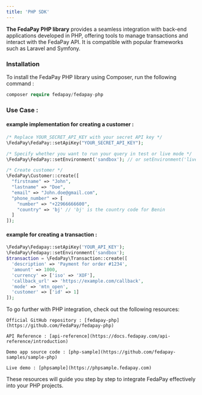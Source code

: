 ```yaml
---
title: 'PHP SDK'
---
```


**The FedaPay PHP library** provides a seamless integration with back-end applications developed in PHP, offering tools to manage transactions and interact with the FedaPay API. It is compatible with popular frameworks such as Laravel and Symfony.

### Installation

To install the FedaPay PHP library using Composer, run the following command :

```Php
composer require fedapay/fedapay-php
```

### Use Case :

#### example implementation for creating a customer :

```php
/* Replace YOUR_SECRET_API_KEY with your secret API key */
\FedaPay\FedaPay::setApiKey("YOUR_SECRET_API_KEY");

/* Specify whether you want to run your query in test or live mode */
\FedaPay\FedaPay::setEnvironment('sandbox'); // or setEnvironment('live');

/* Create customer */
\FedaPay\Customer::create([
  "firstname" => "John",
  "lastname" => "Doe",
  "email" => "John.doe@gmail.com",
  "phone_number" => [
	"number" => "+22966666600",
	"country" => 'bj' // 'bj' is the country code for Benin
  ]
]);
```

#### example for creating a transaction :

```php
\FedaPay\Fedapay::setApiKey('YOUR_API_KEY');
\FedaPay\Fedapay::setEnvironment('sandbox');
$transaction = \FedaPay\Transaction::create([
  'description' => 'Payment for order #1234',
  'amount' => 1000,
  'currency' => ['iso' => 'XOF'],
  'callback_url' => 'https://example.com/callback',
  'mode' => 'mtn_open',
  'customer' => ['id' => 1]
]);
```

<Note>
To go further with PHP integration, check out the following resources:
  
    Official GitHub repository : [fedapay-php](https://github.com/FedaPay/fedapay-php)

    API Reference : [api-reference](https://docs.fedapay.com/api-reference/introduction)

    Demo app source code : [php-sample](https://github.com/fedapay-samples/sample-php)
    
    Live demo : [phpsample](https://phpsample.fedapay.com)

These resources will guide you step by step to integrate FedaPay effectively into your PHP projects.
</Note>